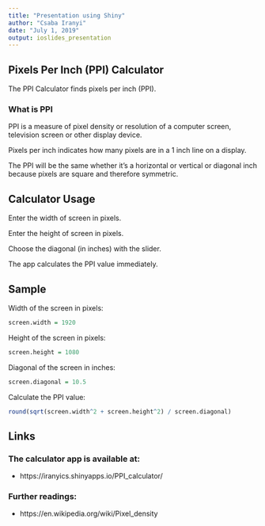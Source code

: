 ```yaml
---
title: "Presentation using Shiny"
author: "Csaba Iranyi"
date: "July 1, 2019"
output: ioslides_presentation
---
```


## Pixels Per Inch (PPI) Calculator

The PPI Calculator finds pixels per inch (PPI).

### What is PPI

PPI is a measure of pixel density or resolution of a computer screen, television screen or other display device.  
  
Pixels per inch indicates how many pixels are in a 1 inch line on a display.  
  
The PPI will be the same whether it's a horizontal or vertical or diagonal inch because pixels are square and therefore symmetric.

## Calculator Usage

Enter the width of screen in pixels.  
  
Enter the height of screen in pixels.  
  
Choose the diagonal (in inches) with the slider.
  
The app calculates the PPI value immediately. 

## Sample

Width of the screen in pixels:
```r
screen.width = 1920
```

Height of the screen in pixels:
```r
screen.height = 1080
```

Diagonal of the screen in inches:
```r
screen.diagonal = 10.5
```

Calculate the PPI value:
```r
round(sqrt(screen.width^2 + screen.height^2) / screen.diagonal)
```

## Links

### The calculator app is available at: 
- https://iranyics.shinyapps.io/PPI_calculator/

### Further readings:
- https://en.wikipedia.org/wiki/Pixel_density
